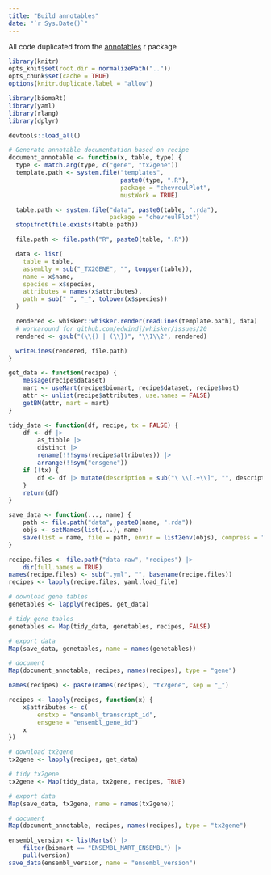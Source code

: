 ```yaml
---
title: "Build annotables"
date: "`r Sys.Date()`"
---
```


All code duplicated from the [annotables](https://github.com/stephenturner/annotables/blob/master/DESCRIPTION) r package 

```r
library(knitr)
opts_knit$set(root.dir = normalizePath(".."))
opts_chunk$set(cache = TRUE)
options(knitr.duplicate.label = "allow")

library(biomaRt)
library(yaml)
library(rlang)
library(dplyr)

devtools::load_all()
```

```r
# Generate annotable documentation based on recipe
document_annotable <- function(x, table, type) {
  type <- match.arg(type, c("gene", "tx2gene"))
  template.path <- system.file("templates",
                               paste0(type, ".R"),
                               package = "chevreulPlot",
                               mustWork = TRUE)

  table.path <- system.file("data", paste0(table, ".rda"),
                            package = "chevreulPlot")
  stopifnot(file.exists(table.path))

  file.path <- file.path("R", paste0(table, ".R"))

  data <- list(
    table = table,
    assembly = sub("_TX2GENE", "", toupper(table)),
    name = x$name,
    species = x$species,
    attributes = names(x$attributes),
    path = sub(" ", "_", tolower(x$species))
  )

  rendered <- whisker::whisker.render(readLines(template.path), data)
  # workaround for github.com/edwindj/whisker/issues/20
  rendered <- gsub("(\\{) | (\\})", "\\1\\2", rendered)

  writeLines(rendered, file.path)
}

```

```r
get_data <- function(recipe) {
    message(recipe$dataset)
    mart <- useMart(recipe$biomart, recipe$dataset, recipe$host)
    attr <- unlist(recipe$attributes, use.names = FALSE)
    getBM(attr, mart = mart)
}

tidy_data <- function(df, recipe, tx = FALSE) {
    df <- df |>
        as_tibble |>
        distinct |>
        rename(!!!syms(recipe$attributes)) |>
        arrange(!!sym("ensgene"))
    if (!tx) {
        df <- df |> mutate(description = sub("\ \\[.+\\]", "", description, perl = TRUE))
    }
    return(df)
}

save_data <- function(..., name) {
    path <- file.path("data", paste0(name, ".rda"))
    objs <- setNames(list(...), name)
    save(list = name, file = path, envir = list2env(objs), compress = "xz")
}
```

```r
recipe.files <- file.path("data-raw", "recipes") |>
    dir(full.names = TRUE)
names(recipe.files) <- sub(".yml", "", basename(recipe.files))
recipes <- lapply(recipe.files, yaml.load_file)
```

```r
# download gene tables
genetables <- lapply(recipes, get_data)

# tidy gene tables
genetables <- Map(tidy_data, genetables, recipes, FALSE)

# export data
Map(save_data, genetables, name = names(genetables))

# document
Map(document_annotable, recipes, names(recipes), type = "gene")

```

```r
names(recipes) <- paste(names(recipes), "tx2gene", sep = "_")

recipes <- lapply(recipes, function(x) {
    x$attributes <- c(
        enstxp = "ensembl_transcript_id",
        ensgene = "ensembl_gene_id")
    x
})

# download tx2gene
tx2gene <- lapply(recipes, get_data)

# tidy tx2gene
tx2gene <- Map(tidy_data, tx2gene, recipes, TRUE)

# export data
Map(save_data, tx2gene, name = names(tx2gene))

# document
Map(document_annotable, recipes, names(recipes), type = "tx2gene")

```

```r
ensembl_version <- listMarts() |>
    filter(biomart == "ENSEMBL_MART_ENSEMBL") |>
    pull(version)
save_data(ensembl_version, name = "ensembl_version")
```

